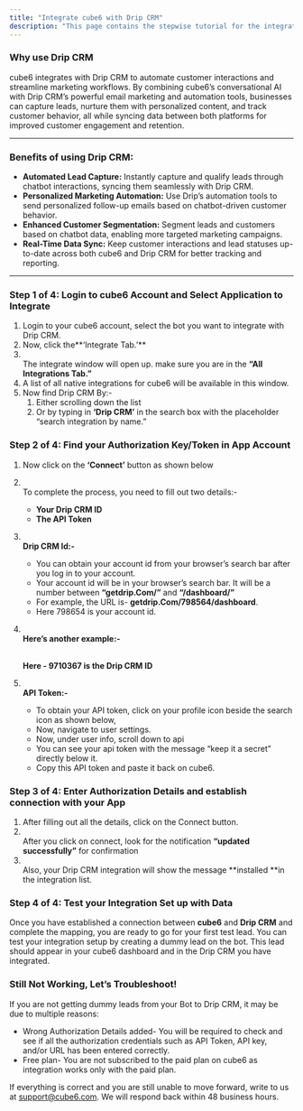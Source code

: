 ```yaml
---
title: "Integrate cube6 with Drip CRM"
description: "This page contains the stepwise tutorial for the integration with cube6"
---
```


### **Why use Drip CRM**

cube6 integrates with Drip CRM to automate customer interactions and streamline marketing workflows. By combining cube6’s conversational AI with Drip CRM’s powerful email marketing and automation tools, businesses can capture leads, nurture them with personalized content, and track customer behavior, all while syncing data between both platforms for improved customer engagement and retention.

---

### **Benefits of using Drip CRM:**

- **Automated Lead Capture:** Instantly capture and qualify leads through chatbot interactions, syncing them seamlessly with Drip CRM.
- **Personalized Marketing Automation:** Use Drip’s automation tools to send personalized follow-up emails based on chatbot-driven customer behavior.
- **Enhanced Customer Segmentation:** Segment leads and customers based on chatbot data, enabling more targeted marketing campaigns.
- **Real-Time Data Sync:** Keep customer interactions and lead statuses up-to-date across both cube6 and Drip CRM for better tracking and reporting.

---

### **Step 1 of 4: Login to cube6 Account and Select Application to Integrate**

1. Login to your cube6 account, select the bot you want to integrate with Drip CRM.
2. Now, click the**‘Integrate Tab.’** 
3. \
   The integrate window will open up. make sure you are in the **“All Integrations Tab.”**
4. A list of all native integrations for cube6 will be available in this window.
5. Now find Drip CRM By:-
   1. Either scrolling down the list
   2. Or by typing in **‘Drip CRM’** in the search box with the placeholder “search integration by name.”

### **Step 2 of 4: Find your Authorization Key/Token in App Account**

1. Now click on the **‘Connect’** button as shown below
2. \
   To complete the process, you need to fill out two details:-
   - **Your Drip CRM ID**
   - **The API Token**
3. **\
   Drip CRM Id:-**
   - You can obtain your account id from your browser’s search bar after you log in to your account.
   - Your account id will be in your browser’s search bar. It will be a number between **“getdrip.Com/”** and **“/dashboard/”**
   - For example, the URL is- **getdrip.Com/798564/dashboard**.
   - Here 798654 is your account id.
4. **\
   Here’s another example:-**

   **\
   Here - 9710367 is the Drip CRM ID**
5. **\
   API Token:-**
   - To obtain your API token, click on your profile icon beside the search icon as shown below,
   - Now, navigate to user settings.
   - Now, under user info, scroll down to api
   - You can see your api token with the message “keep it a secret” directly below it.
   - Copy this API token and paste it back on cube6.

### **Step 3 of 4: Enter Authorization Details and establish connection with your App**

1. After filling out all the details, click on the Connect button.
2. \
   After you click on connect, look for the notification **“updated successfully”** for confirmation
3. \
   Also, your Drip CRM integration will show the message **installed **in the integration list.

### **Step 4 of 4: Test your Integration Set up with Data**

Once you have established a connection between **cube6** and **Drip CRM** and complete the mapping, you are ready to go for your first test lead. You can test your integration setup by creating a dummy lead on the bot. This lead should appear in your cube6 dashboard and in the Drip CRM you have integrated.

### **Still Not Working, Let’s Troubleshoot\!**

If you are not getting dummy leads from your Bot to Drip CRM, it may be due to multiple reasons:

- Wrong Authorization Details added- You will be required to check and see if all the authorization credentials such as API Token, API key, and/or URL has been entered correctly.
- Free plan- You are not subscribed to the paid plan on cube6 as integration works only with the paid plan.

If everything is correct and you are still unable to move forward, write to us at [support@cube6.com](mailto:support@cube6.com). We will respond back within 48 business hours.